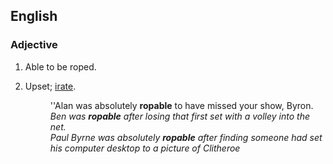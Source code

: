 ==English==

===Adjective===
{{en-adj}}

# {{alternative spelling of|ropeable}} Able to be roped.
# {{idiom|Australian}} Upset; [[irate]].
#: ''Alan was absolutely '''ropable''' to have missed your show, Byron.
#: ''Ben was '''ropable''' after losing that first set with a volley into the net.''
#: ''Paul Byrne was absolutely '''ropable''' after finding someone had set his computer desktop to a picture of Clitheroe''